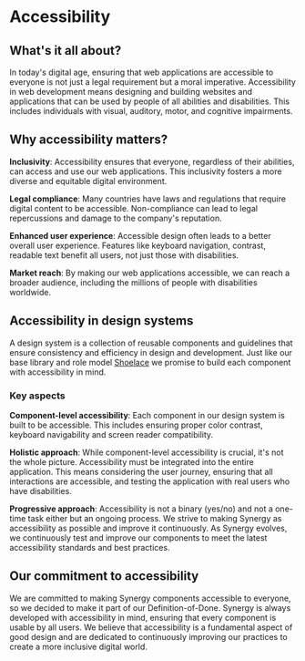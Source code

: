 
<Meta title="Accessibility" />

# Accessibility

## What's it all about?

In today's digital age, ensuring that web applications are accessible to everyone is not just a legal requirement but a moral imperative.
Accessibility in web development means designing and building websites and applications that can be used by people of all abilities and disabilities.
This includes individuals with visual, auditory, motor, and cognitive impairments.

## Why accessibility matters?

**Inclusivity**: Accessibility ensures that everyone, regardless of their abilities, can access and use our web applications.
This inclusivity fosters a more diverse and equitable digital environment.

**Legal compliance**: Many countries have laws and regulations that require digital content to be accessible.
Non-compliance can lead to legal repercussions and damage to the company's reputation.

**Enhanced user experience**: Accessible design often leads to a better overall user experience.
Features like keyboard navigation, contrast, readable text benefit all users, not just those with disabilities.

**Market reach**: By making our web applications accessible, we can reach a broader audience, including the millions of people with disabilities worldwide.

## Accessibility in design systems
A design system is a collection of reusable components and guidelines that ensure consistency and efficiency in design and development.
Just like our base library and role model [Shoelace](https://shoelace.style/resources/accessibility) we promise to build each component with accessibility in mind.

### Key aspects
**Component-level accessibility**: Each component in our design system is built to be accessible.
This includes ensuring proper color contrast, keyboard navigability and screen reader compatibility.

**Holistic approach**: While component-level accessibility is crucial, it's not the whole picture.
Accessibility must be integrated into the entire application. This means considering the user journey,
ensuring that all interactions are accessible, and testing the application with real users who have disabilities.

**Progressive approach**: Accessibility is not a binary (yes/no) and not a one-time task either but an ongoing process.
We strive to making Synergy as accessibility as possible and improve it continuously.
As Synergy evolves, we continuously test and improve our components to meet the latest accessibility standards and best practices.

## Our commitment to accessibility
We are committed to making Synergy components accessible to everyone, so we decided to make it part of our Definition-of-Done.
Synergy is always developed with accessibility in mind, ensuring that every component is usable by all users.
We believe that accessibility is a fundamental aspect of good design and are dedicated to continuously improving our practices to create a more inclusive digital world.
